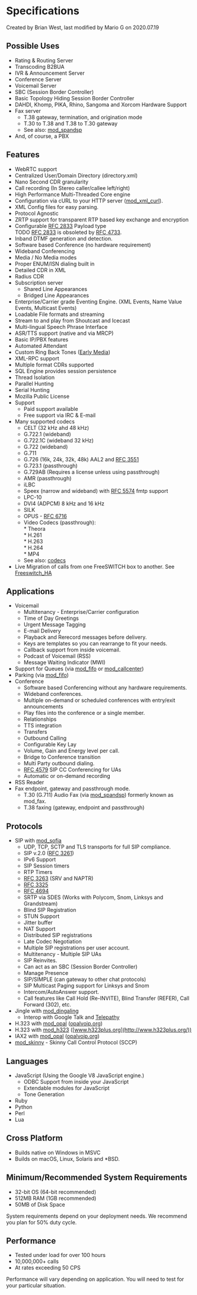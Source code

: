 
# Specifications 

 Created by  Brian West, last modified by  Mario G on 2020.07.19

## Possible Uses  

* Rating & Routing Server
* Transcoding B2BUA
* IVR & Announcement Server
* Conference Server
* Voicemail Server
* SBC (Session Border Controller)
* Basic Topology Hiding Session Border Controller
* DAHDI, Khomp, PIKA, Rhino, Sangoma and Xorcom Hardware Support
* Fax server  
   * T.38 gateway, termination, and origination mode  
   * T.30 to T.38 and T.38 to T.30 gateway  
   * See also: [mod\_spandsp](https://wiki.freeswitch.org/wiki/Mod%5Fspandsp "Mod spandsp")
* And, of course, a PBX

## Features

* WebRTC support
* Centralized User/Domain Directory (directory.xml)
* Nano Second CDR granularity
* Call recording (In Stereo caller/callee left/right)
* High Performance Multi-Threaded Core engine
* Configuration via cURL to your HTTP server ([mod\_xml\_curl](https://wiki.freeswitch.org/wiki/Mod%5Fxml%5Fcurl "Mod xml curl")).
* XML Config files for easy parsing.
* Protocol Agnostic
* ZRTP support for transparent RTP based key exchange and encryption
* Configurable [RFC 2833](https://tools.ietf.org/html/rfc2833) Payload type  
TODO [RFC 2833](https://tools.ietf.org/html/rfc2833) is obsoleted by [RFC 4733](https://tools.ietf.org/html/rfc4733).
* Inband DTMF generation and detection.
* Software based Conference (no hardware requirement)
* Wideband Conferencing
* Media / No Media modes
* Proper ENUM/ISN dialing built in
* Detailed CDR in XML
* Radius CDR
* Subscription server  
   * Shared Line Appearances  
   * Bridged Line Appearances
* Enterprise/Carrier grade Eventing Engine. (XML Events, Name Value Events, Multicast Events)
* Loadable File formats and streaming
* Stream to and play from Shoutcast and Icecast
* Multi-lingual Speech Phrase Interface
* ASR/TTS support (native and via MRCP)
* Basic IP/PBX features
* Automated Attendant
* Custom Ring Back Tones ([Early Media](https://wiki.freeswitch.org/wiki/Early%5FMedia "Early Media"))
* XML-RPC support
* Multiple format CDRs supported
* SQL Engine provides session persistence
* Thread Isolation
* Parallel Hunting
* Serial Hunting
* Mozilla Public License
* Support  
   * Paid support available  
   * Free support via IRC & E-mail
* Many supported codecs  
   * CELT (32 kHz ahd 48 kHz)  
   * G.722.1 (wideband)  
   * G.722.1C (wideband 32 kHz)  
   * G.722 (wideband)  
   * G.711  
   * G.726 (16k, 24k, 32k, 48k) AAL2 and [RFC 3551](https://tools.ietf.org/html/rfc3551)  
   * G.723.1 (passthrough)  
   * G.729AB (Requires a license unless using passthrough)  
   * AMR (passthrough)  
   * iLBC  
   * Speex (narrow and wideband) with [RFC 5574](https://tools.ietf.org/html/rfc5574) fmtp support  
   * LPC-10  
   * DVI4 (ADPCM) 8 kHz and 16 kHz  
   * SILK  
   * OPUS - [RFC 6716](https://tools.ietf.org/html/rfc6716)  
   * Video Codecs (passthrough):  
         * Theora  
         * H.261  
         * H.263  
         * H.264  
         * MP4  
   * See also: [codecs](https://wiki.freeswitch.org/wiki/Codecs "Codecs")
* Live Migration of calls from one FreeSWITCH box to another. See [Freeswitch\_HA](https://wiki.freeswitch.org/wiki/Freeswitch%5FHA "Freeswitch HA")

## Applications

* Voicemail  
   * Multitenancy - Enterprise/Carrier configuration  
   * Time of Day Greetings  
   * Urgent Message Tagging  
   * E-mail Delivery  
   * Playback and Rerecord messages before delivery.  
   * Keys are templates so you can rearrange to fit your needs.  
   * Callback support from inside voicemail.  
   * Podcast of Voicemail (RSS)  
   * Message Waiting Indicator (MWI)
* Support for Queues (via [mod\_fifo](https://wiki.freeswitch.org/wiki/Mod%5Ffifo "Mod fifo") or [mod\_callcenter](https://wiki.freeswitch.org/wiki/Mod%5Fcallcenter "Mod callcenter"))
* Parking (via [mod\_fifo](https://wiki.freeswitch.org/wiki/Mod%5Ffifo "Mod fifo"))
* Conference  
   * Software based Conferencing without any hardware requirements.  
   * Wideband conferences.  
   * Multiple on-demand or scheduled conferences with entry/exit announcements  
   * Play files into the conference or a single member.  
   * Relationships  
   * TTS integration  
   * Transfers  
   * Outbound Calling  
   * Configurable Key Lay  
   * Volume, Gain and Energy level per call.  
   * Bridge to Conference transition  
   * Multi Party outbound dialing.  
   * [RFC 4579](https://tools.ietf.org/html/rfc4579) SIP CC Conferencing for UAs  
   * Automatic or on-demand recording
* RSS Reader
* Fax endpoint, gateway and passthrough mode.  
   * T.30 (G.711) Audio Fax (via [mod\_spandsp](https://wiki.freeswitch.org/wiki/Mod%5Fspandsp "Mod spandsp")) formerly known as mod\_fax.  
   * T.38 faxing (gateway, endpoint and passthrough)

## Protocols

* SIP with [mod\_sofia](https://wiki.freeswitch.org/wiki/Mod%5Fsofia "Mod sofia")  
   * UDP, TCP, SCTP and TLS transports for full SIP compliance.  
   * SIP v.2.0 ([RFC 3261](https://tools.ietf.org/html/rfc3261))  
   * IPv6 Support  
   * SIP Session timers  
   * RTP Timers  
   * [RFC 3263](https://tools.ietf.org/html/rfc3263) (SRV and NAPTR)  
   * [RFC 3325](https://tools.ietf.org/html/rfc3325)  
   * [RFC 4694](https://tools.ietf.org/html/rfc4694)  
   * SRTP via SDES (Works with Polycom, Snom, Linksys and Grandstream)  
   * Blind SIP Registration  
   * STUN Support  
   * Jitter buffer  
   * NAT Support  
   * Distributed SIP registrations  
   * Late Codec Negotiation  
   * Multiple SIP registrations per user account.  
   * Multitenancy - Multiple SIP UAs  
   * SIP Reinvites.  
   * Can act as an SBC (Session Border Controller)  
   * Manage Presence  
   * SIP/SIMPLE (can gateway to other chat protocols)  
   * SIP Multicast Paging support for Linksys and Snom  
   * Intercom/AutoAnswer support.  
   * Call features like Call Hold (Re-INVITE), Blind Transfer (REFER), Call Forward (302), etc.
* Jingle with [mod\_dingaling](https://wiki.freeswitch.org/wiki/Mod%5Fdingaling "Mod dingaling")  
   * Interop with Google Talk and [Telepathy](http://telepathy.freedesktop.org/)
* H.323 with [mod\_opal](https://wiki.freeswitch.org/wiki/Mod%5Fopal "Mod opal") ([opalvoip.org](http://www.opalvoip.org/))
* H.323 with [mod\_h323](https://wiki.freeswitch.org/wiki/Mod%5Fh323 "Mod h323") ([www.h323plus.org](http://www.h323plus.org/))
* IAX2 with [mod\_opal](https://wiki.freeswitch.org/wiki/Mod%5Fopal "Mod opal") ([opalvoip.org](http://www.opalvoip.org/))
* [mod\_skinny](https://wiki.freeswitch.org/wiki/Mod%5Fskinny "Mod skinny") \- Skinny Call Control Protocol (SCCP)

## Languages

* JavaScript (Using the Google V8 JavaScript engine.)  
   * ODBC Support from inside your JavaScript  
   * Extendable modules for JavaScript  
   * Tone Generation
* Ruby
* Python
* Perl
* Lua

## Cross Platform

* Builds native on Windows in MSVC
* Builds on macOS, Linux, Solaris and \*BSD.

## Minimum/Recommended System Requirements

* 32-bit OS (64-bit recommended)
* 512MB RAM (1GB recommended)
* 50MB of Disk Space

System requirements depend on your deployment needs. We recommend you plan for 50% duty cycle.

## Performance

* Tested under load for over 100 hours
* 10,000,000+ calls
* At rates exceeding 50 CPS

Performance will vary depending on application. You will need to test for your particular situation.


